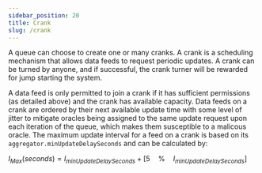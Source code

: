 ```yaml
---
sidebar_position: 20
title: Crank
slug: /crank
---
```


A queue can choose to create one or many cranks. A crank is a scheduling
mechanism that allows data feeds to request periodic updates. A crank can be
turned by anyone, and if successful, the crank turner will be rewarded for jump
starting the system.

A data feed is only permitted to join a crank if it has sufficient permissions
(as detailed above) and the crank has available capacity. Data feeds on a crank
are ordered by their next available update time with some level of jitter to
mitigate oracles being assigned to the same update request upon each iteration
of the queue, which makes them susceptible to a malicous oracle. The maximum
update interval for a feed on a crank is based on its
`aggregator.minUpdateDelaySeconds` and can be calculated by:

$I_{Max} (seconds) = I_{minUpdateDelaySeconds}  + [5\quad\% \quad I_{minUpdateDelaySeconds}]$
